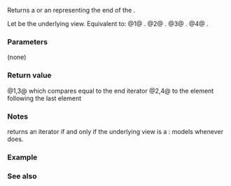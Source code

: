 {{cpp/ranges/elements_view/title|end}}
{{cpp/ranges/elements_view/navbar}}

{{dcl begin}}
{{dcl|num=1|since=c++20|1=
constexpr auto end() requires (!/*simple-view*/&lt;V&gt; &amp;&amp; !ranges::common_range&lt;V&gt;);
}}
{{dcl|num=2|since=c++20|1=
constexpr auto end() requires (!/*simple-view*/&lt;V&gt; &amp;&amp; ranges::common_range&lt;V&gt;);
}}
{{dcl|num=3|since=c++20|1=
constexpr auto end() const requires ranges::range&lt;const V&gt;;
}}
{{dcl|num=4|since=c++20|1=
constexpr auto end() const requires ranges::common_range&lt;const V&gt;;
}}
{{dcl end}}

Returns a {{rlp|sentinel}} or an {{rlp|iterator}} representing the end of the {{tt|elements_view}}.

Let {{rlpi|/#Data members|base_}} be the underlying view. Equivalent to:
@1@ {{c|1=return /*sentinel*/&lt;false&gt;{ranges::end(base_)};}}.
@2@ {{c|1=return /*iterator*/&lt;false&gt;{ranges::end(base_)};}}.
@3@ {{c|1=return /*sentinel*/&lt;true&gt;{ranges::end(base_)};}}.
@4@ {{c|1=return /*iterator*/&lt;true&gt;{ranges::end(base_)};}}.

===Parameters===
(none)

===Return value===
@1,3@ {{rlp|sentinel}} which compares equal to the end iterator
@2,4@ {{rlp|iterator}} to the element following the last element

===Notes===
{{tt|end()}} returns an iterator if and only if the underlying view is a {{lconcept|common_range}}: {{c/core|elements_view&lt;V,F&gt;}} models {{lconcept|common_range}} whenever {{tt|V}} does.

===Example===
{{example
|code=
|output=
}}

===See also===
{{dsc begin}}
{{dsc inc|cpp/ranges/adaptor/dsc begin|elements_view}}
{{dsc inc|cpp/ranges/dsc end}}
{{dsc end}}

{{langlinks|es|ja|ru|zh}}